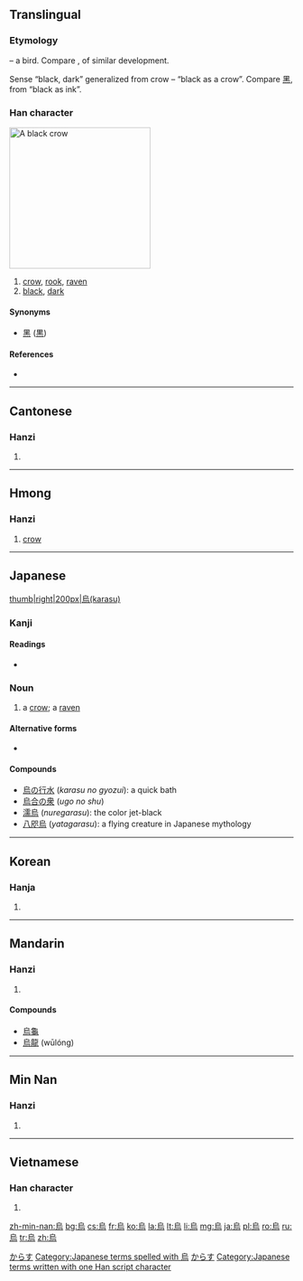 {{also|乌|鳥}}
==Translingual==
{{Hani-forms|[[乌]]|烏}}

===Etymology===
{{liushu|p}} – a bird. Compare {{term|鳥||bird|sc=Hani}}, of similar development.

Sense “black, dark” generalized from crow – “black as a crow”. Compare [[黑]], from “black as ink”.

===Han character===
[[File:PikiWiki Israel 7236 Geography of Israel.JPG|thumb|250px|A black crow]]
{{Han char|rn=86|rad=火|as=06|sn=10|four=2732<sub>7</sub>|canj=竹口卜火 (HRYF)}}

# [[crow]], [[rook]], [[raven]]
# [[black]], [[dark]]

====Synonyms====
* [[黑]] ([[黒]])

====References====
* {{Han ref|kx=0670.010|dkj=18998|dj=1079.020|hdz=32202.030|uh=70CF|ud=28879|bh=AF51|bd=44881}}

----

==Cantonese==

===Hanzi===
{{yue-hanzi|jyut=|y=wu1|sim=乌}}

# {{defn|lang=yue|sort=火06}}

----

==Hmong==

===Hanzi===
{{cmn-hanzi|hmn|}}

# [[crow]]

----

==Japanese==
[[file:Kolkrabe.jpg|thumb|right|200px|烏(karasu)]]
===Kanji===
{{ja-kanji|grade=|rs=火06}}

====Readings====
* {{ja-readings|on=[[う]] (''u''), [[お]] (''o'') , from  [[を]] (''wo''), [[え]] (''e'')|kun=[[からす]] (''karasu''), [[いずくんぞ]] (''izukunzo'')}}

===Noun===
{{ja-noun|k|hira=からす|rom=karasu|kata=カラス}}

# a [[crow]]; a [[raven]]

====Alternative forms====
* {{l|ja|鴉}}

====Compounds====
* [[烏の行水]] (''karasu no gyozui''): a quick bath
* [[烏合の衆]] (''ugo no shu'')
* [[濡烏]] (''nuregarasu''): the color jet-black
* [[八咫烏]] (''yatagarasu''): a flying creature in Japanese mythology

[[Category:1000 Japanese basic words|からす]]
[[Category:Japanese terms spelled with 烏]]
[[Category:ja:Birds|からす]]
[[Category:Japanese terms written with one Han script character]]

----

==Korean==

===Hanja===
{{ko-hanja|hangeul=오|eumhun=|rv=o|mr=o|y=o}}

# {{defn|lang=ko|sort=火06}}

----

==Mandarin==

===Hanzi===
{{cmn-hanzi|sim=乌|pin=[[wū]] ([[wu1]])|wg=wu<sup>1</sup>}}

# {{defn|lang=cmn|sort=火06}}

====Compounds====
* [[烏龜]]
* [[烏龍]] (wūlóng)

----

==Min Nan==

===Hanzi===
{{nan-hanzi|poj=o͘, io}}

# {{defn|lang=nan}}

----

==Vietnamese==

===Han character===
{{vi-hantu|[[ô]], [[o]]|rs=火06}}

# {{defn|lang=vi|sort=火06}}

[[zh-min-nan:烏]]
[[bg:烏]]
[[cs:烏]]
[[fr:烏]]
[[ko:烏]]
[[la:烏]]
[[lt:烏]]
[[li:烏]]
[[mg:烏]]
[[ja:烏]]
[[pl:烏]]
[[ro:烏]]
[[ru:烏]]
[[tr:烏]]
[[zh:烏]]